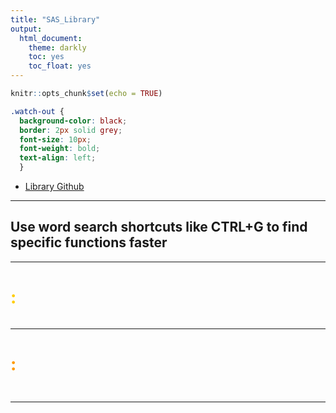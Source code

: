 ---
title: "SAS_Library"
output:
  html_document: 
    theme: darkly
    toc: yes
    toc_float: yes
---

```{r setup, include=FALSE}
knitr::opts_chunk$set(echo = TRUE)
```

```{css, echo=FALSE}
.watch-out {
  background-color: black;
  border: 2px solid grey;
  font-size: 10px;
  font-weight: bold;
  text-align: left;
  }
```

* [Library Github]()

***

## **Use word search shortcuts like CTRL+G to find specific functions faster**

***

# [**:**]{style="color:#FFCC00;"}

```{r class.source="watch-out"}

```

***

# [**:**]{style="color:#FF9900;"}

## 

```{r class.source="watch-out"}

```

***